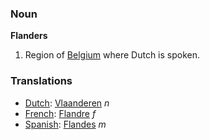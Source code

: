 ===Noun===

'''Flanders'''

#Region of [[Belgium]] where Dutch is spoken.

===Translations===
*[[Dutch]]: [[Vlaanderen]] ''n''
*[[French]]: [[Flandre]] ''f''
*[[Spanish]]: [[Flandes]] ''m''